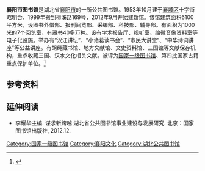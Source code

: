 {{Infobox_Library 
| library_name       = 襄阳市图书馆
| name_en            =  
| library_logo       =  
| image              =  
| alt                = 
| caption            = 
| country            = {{PRC}}
| type               = [[公共图书馆|公共图书馆]]
| scope              = 
| established        = 1953年10月
| ref_legal_mandate  = 
| location           = [[襄阳市|襄阳市]][[襄城区|襄城区]]檀溪路169号
| coordinates        = 
| branch_of          = 
| num_branches       = 
| items_collected    = 
| collection_size    = 
| criteria           = 
| legal_deposit      = 
| req_to_access      =
| annual_circulation = 
| pop_served         = 
| members            = 
| budget             = 
| director           =  
| num_employees      = 
| openinghours       =
| phone_num          =
| fax_num            =
| e-mail             =
| website            = http://www.xylibrary.cn/
}}
'''襄阳市图书馆'''是湖北省[[襄阳市|襄阳市]]的一所公共图书馆。1953年10月建于[[襄城区|襄城区]]十字街昭明台，1999年搬到檀溪路169号，2012年9月开始建新馆。该馆建筑面积6100平方米，设图书外借部、报刊阅览部、采编部、科技部、辅导部。有面积为1000米的7个阅览室，有藏书40多万种。设有学术报告厅、视听室、缩微音像资料室等电子化设施。举办有“汉江讲坛”、“小诸葛读书会”、“市民大讲堂”、“中华诗词讲座”等公益讲座。有胡绳藏书馆、地方文献馆、文史资料馆、三国馆等文献保存机构，重点收藏三国、汉水文化相关文献。被评为[[国家一级图书馆|国家一级图书馆]]、第四批国家古籍重点保护单位。<ref>{{Cite web |url=http://www.xylibrary.cn/zt/jj/ |title=襄阳市图书馆简介 |accessdate=2016-09-11 |archive-date=2017-03-02 |archive-url=https://web.archive.org/web/20170302211015/http://xylibrary.cn/zt/jj/ |dead-url=no }}</ref>

==参考资料==
{{reflist}}

==延伸阅读==
*李耀华主编. 谋求新跨越 湖北省公共图书馆事业建设与发展研究. 北京：国家图书馆出版社, 2012.12. 

{{DEFAULTSORT:Xiangyang}}
[[Category:国家一级图书馆|Category:国家一级图书馆]]
[[Category:襄阳文化|Category:襄阳文化]]
[[Category:湖北公共图书馆|Category:湖北公共图书馆]]